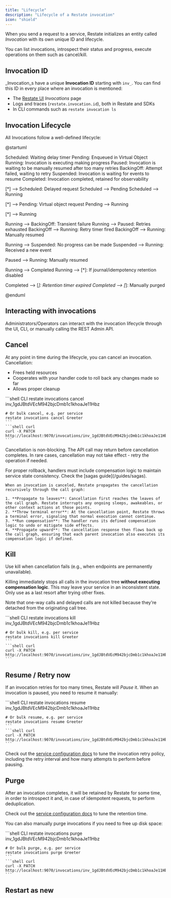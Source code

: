 ```yaml
---
title: "Lifecycle"
description: "Lifecycle of a Restate invocation"
icon: "shield"
---
```


When you send a request to a service, Restate initializes an entity called _Invocation_ with its own unique ID and lifecycle.

You can list invocations, introspect their status and progress, execute operations on them such as cancel/kill.

<!-- Image of UI invocations page with few invocations in different statuses -->

## Invocation ID

_Invocation_s have a unique **Invocation ID** starting with `inv_`. You can find this ID in every place where an invocation is mentioned:

- The [Restate UI](/installation#restate-ui) _Invocations_ page
- Logs and traces (`restate.invocation.id`), both in Restate and SDKs
- In CLI commands such as `restate invocation ls`

## Invocation Lifecycle

All Invocations follow a well-defined lifecycle:

<!-- this is roughy the graph nik should create here -->

@startuml

Scheduled: Waiting delay timer
Pending: Enqueued in Virtual Object
Running: Invocation is executing making progress
Paused: Invocation is waiting to be manually resumed after too many retries
BackingOff: Attempt failed, waiting to retry
Suspended: Invocation is waiting for events to resume
Completed: Invocation completed, retained for observability

[*] --> Scheduled: Delayed request
Scheduled --> Pending
Scheduled --> Running

[*] --> Pending: Virtual object request
Pending --> Running

[*] --> Running

Running --> BackingOff: Transient failure
Running --> Paused: Retries exhausted
BackingOff --> Running: Retry timer fired
BackingOff --> Running: Manually resumed

Running --> Suspended: No progress can be made
Suspended --> Running: Received a new event

Paused --> Running: Manually resumed

Running --> Completed
Running --> [*]: If journal/idempotency retention disabled

Completed --> [*]: Retention timer expired
Completed --> [*]: Manually purged


@enduml

## Interacting with invocations

Administrators/Operators can interact with the invocation lifecycle through the UI, CLI, or manually calling the REST Admin API.

## Cancel

At any point in time during the lifecycle, you can cancel an invocation. Cancellation:

- Frees held resources
- Cooperates with your handler code to roll back any changes made so far
- Allows proper cleanup

<CodeGroup>
    <!-- TODO add UI example -->
    ```shell CLI
    restate invocations cancel inv_1gdJBtdVEcM942bjcDmb1c1khoaJe11Hbz

    # Or bulk cancel, e.g. per service
    restate invocations cancel Greeter
    ```
    ```shell curl
    curl -X PATCH http://localhost:9070/invocations/inv_1gdJBtdVEcM942bjcDmb1c1khoaJe11Hbz/cancel
    ```
</CodeGroup>

Cancellation is non-blocking. The API call may return before cancellation completes. In rare cases, cancellation may not take effect - retry the operation if needed.

<Info>
    For proper rollback, handlers must include compensation logic to maintain service state consistency. Check the [sagas guide](/guides/sagas).
</Info>

<Accordion title="How Cancellation Works">

    When an invocation is canceled, Restate propagates the cancellation recursively through the call graph:

    1. **Propagate to leaves**: Cancellation first reaches the leaves of the call graph. Restate interrupts any ongoing sleeps, awakeables, or other context actions at those points.
    2. **Throw terminal error**: At the cancellation point, Restate throws a terminal error, signaling that normal execution cannot continue.
    3. **Run compensation**: The handler runs its defined compensation logic to undo or mitigate side effects.
    4. **Propagate upward**: The cancellation response then flows back up the call graph, ensuring that each parent invocation also executes its compensation logic if defined.

</Accordion>

## Kill

Use kill when cancellation fails (e.g., when endpoints are permanently unavailable).

Killing immediately stops all calls in the invocation tree **without executing compensation logic**. This may leave your service in an inconsistent state. Only use as a last resort after trying other fixes.

Note that one-way calls and delayed calls are not killed because they're detached from the originating call tree.

<CodeGroup>
    <!-- TODO add UI example -->
    ```shell CLI
    restate invocations kill inv_1gdJBtdVEcM942bjcDmb1c1khoaJe11Hbz

    # Or bulk kill, e.g. per service
    restate invocations kill Greeter
    ```
    ```shell curl
    curl -X PATCH http://localhost:9070/invocations/inv_1gdJBtdVEcM942bjcDmb1c1khoaJe11Hbz/kill
    ```
</CodeGroup>

## Resume / Retry now

If an invocation retries for too many times, Restate will _Pause_ it.
When an invocation is paused, you need to resume it manually:

<CodeGroup>
    <!-- TODO add UI example -->
    ```shell CLI
    restate invocations resume inv_1gdJBtdVEcM942bjcDmb1c1khoaJe11Hbz

    # Or bulk resume, e.g. per service
    restate invocations resume Greeter
    ```
    ```shell curl
    curl -X PATCH http://localhost:9070/invocations/inv_1gdJBtdVEcM942bjcDmb1c1khoaJe11Hbz/resume
    ```
</CodeGroup>

Check out the [service configuration docs](/services/configuration) to tune the invocation retry policy,
including the retry interval and how many attempts to perform before pausing.

## Purge

After an invocation completes, it will be retained by Restate for some time, in order to introspect it and, in case of idempotent requests, to perform deduplication.

Check out the [service configuration docs](/services/configuration) to tune the retention time.

You can also manually purge invocations if you need to free up disk space:

<CodeGroup>
    <!-- TODO add UI example -->
    ```shell CLI
    restate invocations purge inv_1gdJBtdVEcM942bjcDmb1c1khoaJe11Hbz

    # Or bulk purge, e.g. per service
    restate invocations purge Greeter
    ```
    ```shell curl
    curl -X PATCH http://localhost:9070/invocations/inv_1gdJBtdVEcM942bjcDmb1c1khoaJe11Hbz/purge
    ```
</CodeGroup>

## Restart as new

